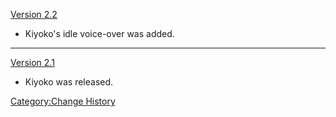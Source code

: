 [[Version 2.2]]
* Kiyoko's idle voice-over was added.
----
[[Version 2.1]]
* Kiyoko was released.
<noinclude>[[Category:Change History]]</noinclude>
